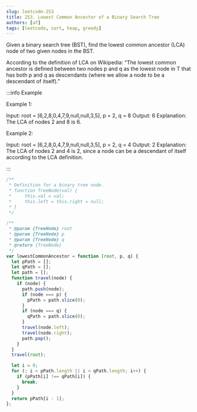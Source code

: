 ```yaml
---
slug: leetcode-253
title: 253. Lowest Common Ancestor of a Binary Search Tree
authors: [af]
tags: [leetcode, sort, heap, greedy]
---
```


Given a binary search tree (BST), find the lowest common ancestor (LCA) node of two given nodes in the BST.

According to the definition of LCA on Wikipedia: “The lowest common ancestor is defined between two nodes p and q as the lowest node in T that has both p and q as descendants (where we allow a node to be a descendant of itself).”

:::info Example

Example 1:

Input: root = [6,2,8,0,4,7,9,null,null,3,5], p = 2, q = 8
Output: 6
Explanation: The LCA of nodes 2 and 8 is 6.

Example 2:

Input: root = [6,2,8,0,4,7,9,null,null,3,5], p = 2, q = 4
Output: 2
Explanation: The LCA of nodes 2 and 4 is 2, since a node can be a descendant of itself according to the LCA definition.

:::

```js
/**
 * Definition for a binary tree node.
 * function TreeNode(val) {
 *     this.val = val;
 *     this.left = this.right = null;
 * }
 */

/**
 * @param {TreeNode} root
 * @param {TreeNode} p
 * @param {TreeNode} q
 * @return {TreeNode}
 */
var lowestCommonAncestor = function (root, p, q) {
  let pPath = [];
  let qPath = [];
  let path = [];
  function travel(node) {
    if (node) {
      path.push(node);
      if (node === p) {
        pPath = path.slice(0);
      }
      if (node === q) {
        qPath = path.slice(0);
      }
      travel(node.left);
      travel(node.right);
      path.pop();
    }
  }
  travel(root);

  let i = 0;
  for (; i < pPath.length || i < qPath.length; i++) {
    if (pPath[i] !== qPath[i]) {
      break;
    }
  }
  return pPath[i - 1];
};
```
